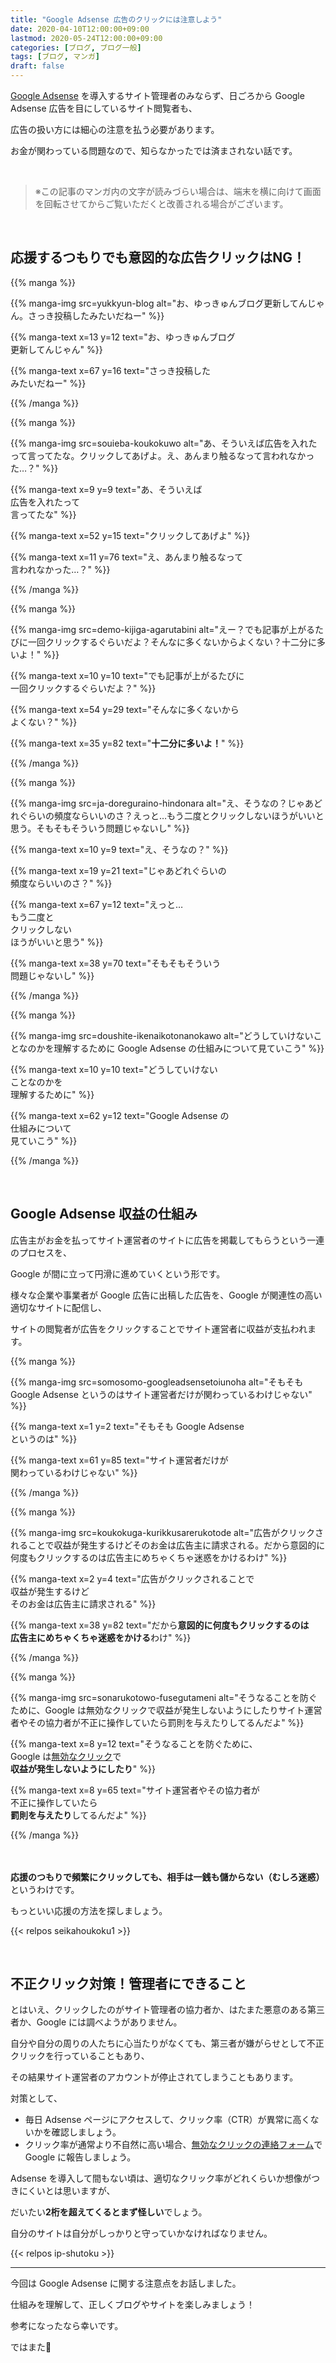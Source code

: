 ```yaml
---
title: "Google Adsense 広告のクリックには注意しよう"
date: 2020-04-10T12:00:00+09:00
lastmod: 2020-05-24T12:00:00+09:00
categories: [ブログ, ブログ一般]
tags: [ブログ, マンガ]
draft: false
---
```


[Google Adsense](https://www.google.com/adsense/start) を導入するサイト管理者のみならず、日ごろから Google Adsense 広告を目にしているサイト閲覧者も、

広告の扱い方には細心の注意を払う必要があります。

お金が関わっている問題なので、知らなかったでは済まされない話です。

<!--more-->

<br>

> ※この記事のマンガ内の文字が読みづらい場合は、端末を横に向けて画面を回転させてからご覧いただくと改善される場合がございます。

<br>

## 応援するつもりでも意図的な広告クリックはNG！

{{% manga %}}

{{% manga-img src=yukkyun-blog alt="お、ゆっきゅんブログ更新してんじゃん。さっき投稿したみたいだねー" %}}

{{% manga-text x=13 y=12 text="お、ゆっきゅんブログ<br>更新してんじゃん" %}}

{{% manga-text x=67 y=16 text="さっき投稿した<br>みたいだねー" %}}

{{% /manga %}}



{{% manga %}}

{{% manga-img src=souieba-koukokuwo alt="あ、そういえば広告を入れたって言ってたな。クリックしてあげよ。え、あんまり触るなって言われなかった…？" %}}

{{% manga-text x=9 y=9 text="あ、そういえば<br>広告を入れたって<br>言ってたな" %}}

{{% manga-text x=52 y=15 text="クリックしてあげよ" %}}

{{% manga-text x=11 y=76 text="え、あんまり触るなって<br>言われなかった…？" %}}

{{% /manga %}}



{{% manga %}}

{{% manga-img src=demo-kijiga-agarutabini alt="えー？でも記事が上がるたびに一回クリックするぐらいだよ？そんなに多くないからよくない？十二分に多いよ！" %}}

{{% manga-text x=10 y=10 text="でも記事が上がるたびに<br>一回クリックするぐらいだよ？" %}}

{{% manga-text x=54 y=29 text="そんなに多くないから<br>よくない？" %}}

{{% manga-text x=35 y=82 text="**十二分に多いよ！**" %}}

{{% /manga %}}



{{% manga %}}

{{% manga-img src=ja-doreguraino-hindonara alt="え、そうなの？じゃあどれぐらいの頻度ならいいのさ？えっと…もう二度とクリックしないほうがいいと思う。そもそもそういう問題じゃないし" %}}

{{% manga-text x=10 y=9 text="え、そうなの？" %}}

{{% manga-text x=19 y=21 text="じゃあどれぐらいの<br>頻度ならいいのさ？" %}}

{{% manga-text x=67 y=12 text="えっと…<br>もう二度と<br>クリックしない<br>ほうがいいと思う" %}}

{{% manga-text x=38 y=70 text="そもそもそういう<br>問題じゃないし" %}}

{{% /manga %}}



{{% manga %}}

{{% manga-img src=doushite-ikenaikotonanokawo alt="どうしていけないことなのかを理解するために Google Adsense の仕組みについて見ていこう" %}}

{{% manga-text x=10 y=10 text="どうしていけない<br>ことなのかを<br>理解するために" %}}

{{% manga-text x=62 y=12 text="Google Adsense の<br>仕組みについて<br>見ていこう" %}}

{{% /manga %}}

<br>

## Google Adsense 収益の仕組み

広告主がお金を払ってサイト運営者のサイトに広告を掲載してもらうという一連のプロセスを、

Google が間に立って円滑に進めていくという形です。

様々な企業や事業者が Google 広告に出稿した広告を、Google が関連性の高い適切なサイトに配信し、

サイトの閲覧者が広告をクリックすることでサイト運営者に収益が支払われます。



{{% manga %}}

{{% manga-img src=somosomo-googleadsensetoiunoha alt="そもそも Google Adsense というのはサイト運営者だけが関わっているわけじゃない" %}}

{{% manga-text x=1 y=2 text="そもそも Google Adsense<br>というのは" %}}

{{% manga-text x=61 y=85 text="サイト運営者だけが<br>関わっているわけじゃない" %}}

{{% /manga %}}



{{% manga %}}

{{% manga-img src=koukokuga-kurikkusarerukotode alt="広告がクリックされることで収益が発生するけどそのお金は広告主に請求される。だから意図的に何度もクリックするのは広告主にめちゃくちゃ迷惑をかけるわけ" %}}

{{% manga-text x=2 y=4 text="広告がクリックされることで<br>収益が発生するけど<br>そのお金は広告主に請求される" %}}

{{% manga-text x=38 y=82 text="だから**意図的に何度もクリックするのは<br>広告主にめちゃくちゃ迷惑をかける**わけ" %}}

{{% /manga %}}



{{% manga %}}

{{% manga-img src=sonarukotowo-fusegutameni alt="そうなることを防ぐために、Google は無効なクリックで収益が発生しないようにしたりサイト運営者やその協力者が不正に操作していたら罰則を与えたりしてるんだよ" %}}

{{% manga-text x=8 y=12 text="そうなることを防ぐために、<br>Google は[無効なクリック](https://support.google.com/adsense/answer/16737?hl=ja)で<br>**収益が発生しないようにしたり**" %}}

{{% manga-text x=8 y=65 text="サイト運営者やその協力者が<br>不正に操作していたら<br>**罰則を与えたり**してるんだよ" %}}

{{% /manga %}}

　

<strong>応援のつもりで頻繁にクリックしても、相手は一銭も儲からない（むしろ迷惑）</strong>というわけです。

もっといい応援の方法を探しましょう。

{{< relpos seikahoukoku1 >}}

<br>

## 不正クリック対策！管理者にできること

とはいえ、クリックしたのがサイト管理者の協力者か、はたまた悪意のある第三者か、Google には調べようがありません。

自分や自分の周りの人たちに心当たりがなくても、第三者が嫌がらせとして不正クリックを行っていることもあり、

その結果サイト運営者のアカウントが停止されてしまうこともあります。

対策として、

- 毎日 Adsense ページにアクセスして、クリック率（CTR）が異常に高くないかを確認しましょう。
- クリック率が通常より不自然に高い場合、[無効なクリックの連絡フォーム](https://support.google.com/adsense/contact/invalid_clicks_contact)で Google に報告しましょう。

Adsense を導入して間もない頃は、適切なクリック率がどれくらいか想像がつきにくいとは思いますが、

だいたい**2桁を超えてくるとまず怪しい**でしょう。

自分のサイトは自分がしっかりと守っていかなければなりません。

{{< relpos ip-shutoku >}}

---

今回は Google Adsense に関する注意点をお話しました。

仕組みを理解して、正しくブログやサイトを楽しみましょう！

参考になったなら幸いです。

ではまた👋
